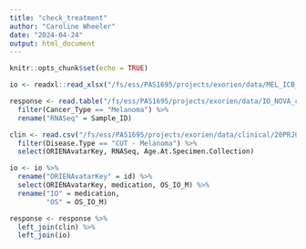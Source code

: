 ```yaml
---
title: "check_treatment"
author: "Caroline Wheeler"
date: "2024-04-24"
output: html_document
---
```


```r
knitr::opts_chunk$set(echo = TRUE)
```

```r
io <- readxl::read_xlsx("/fs/ess/PAS1695/projects/exorien/data/MEL_ICB_PFS.xlsx")

response <- read.table("/fs/ess/PAS1695/projects/exorien/data/IO_NOVA_clin.txt", header = TRUE) %>%
  filter(Cancer_Type == "Melanoma") %>%
  rename("RNASeq" = Sample_ID)

clin <- read.csv("/fs/ess/PAS1695/projects/exorien/data/clinical/20PRJ060OSU_20210712_ClinicalMolLinkage_V4.csv") %>%
  filter(Disease.Type == "CUT - Melanoma") %>%
  select(ORIENAvatarKey, RNASeq, Age.At.Specimen.Collection)
```

```r
io <- io %>%
  rename("ORIENAvatarKey" = id) %>%
  select(ORIENAvatarKey, medication, OS_IO_M) %>%
  rename("IO" = medication,
         "OS" = OS_IO_M)
```


```r
response <- response %>%
  left_join(clin) %>%
  left_join(io)
```

